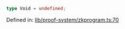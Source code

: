```ts
type Void = undefined;
```

Defined in: [lib/proof-system/zkprogram.ts:70](https://github.com/o1-labs/o1js/blob/fca908c243ee8e908efacaf73a882d48759e675a/src/lib/proof-system/zkprogram.ts#L70)
